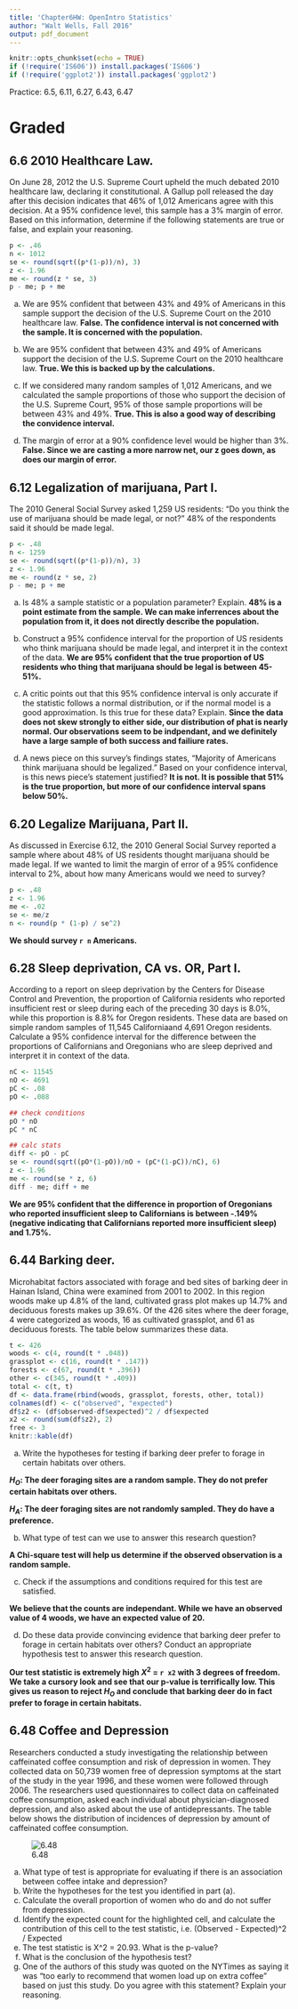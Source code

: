 ```yaml
---
title: 'Chapter6HW: OpenIntro Statistics'
author: "Walt Wells, Fall 2016"
output: pdf_document
---
```


```r
knitr::opts_chunk$set(echo = TRUE)
if (!require('IS606')) install.packages('IS606')
if (!require('ggplot2')) install.packages('ggplot2')
```

Practice: 6.5, 6.11, 6.27, 6.43, 6.47

# Graded

## 6.6 2010 Healthcare Law. 

On June 28, 2012 the U.S. Supreme Court upheld the much debated 2010 healthcare law, declaring it constitutional. A Gallup poll released the day after this decision indicates that 46% of 1,012 Americans agree with this decision. At a 95% confidence level, this sample has a 3% margin of error. Based on this information, determine if the following statements are true or false, and explain your reasoning.

```r
p <- .46
n <- 1012
se <- round(sqrt((p*(1-p))/n), 3)
z <- 1.96
me <- round(z * se, 3)
p - me; p + me
```

(a) We are 95% confident that between 43% and 49% of Americans in this sample support the decision of the U.S. Supreme Court on the 2010 healthcare law.
__False. The confidence interval is not concerned with the sample.   It is concerned with the population.__

(b) We are 95% confident that between 43% and 49% of Americans support the decision of the U.S. Supreme Court on the 2010 healthcare law.
__True.   We this is backed up by the calculations.__

(c) If we considered many random samples of 1,012 Americans, and we calculated the sample proportions of those who support the decision of the U.S. Supreme Court, 95% of those sample proportions will be between 43% and 49%.
__True.   This is also a good way of describing the convidence interval.__

(d) The margin of error at a 90% confidence level would be higher than 3%.
__False.   Since we are casting a more narrow net, our z goes down, as does our margin of error.__

## 6.12 Legalization of marijuana, Part I. 

The 2010 General Social Survey asked 1,259 US residents: “Do you think the use of marijuana should be made legal, or not?” 48% of the respondents said it should be made legal.

```r
p <- .48
n <- 1259
se <- round(sqrt((p*(1-p))/n), 3)
z <- 1.96
me <- round(z * se, 2)
p - me; p + me
```


(a) Is 48% a sample statistic or a population parameter? Explain.
__48% is a point estimate from the sample.   We can make inferrences about the population from it, it does not directly describe the population.__

(b) Construct a 95% confidence interval for the proportion of US residents who think marijuana should be made legal, and interpret it in the context of the data.
__We are 95% confident that the true proportion of US residents who thing that marijuana should be legal is between 45-51%.__

(c) A critic points out that this 95% confidence interval is only accurate if the statistic follows a normal distribution, or if the normal model is a good approximation. Is this true for these data? Explain.
__Since the data does not skew strongly to either side, our distribution of phat is nearly normal.   Our observations seem to be indpendant, and we definitely have a large sample of both success and failiure rates.__

(d) A news piece on this survey’s findings states, “Majority of Americans think marijuana should be legalized.” Based on your confidence interval, is this news piece’s statement justified? 
__It is not.   It is possible that 51% is the true proportion, but more of our confidence interval spans below 50%.__

## 6.20 Legalize Marijuana, Part II. 

As discussed in Exercise 6.12, the 2010 General Social Survey reported a sample where about 48% of US residents thought marijuana should be made legal. If we wanted to limit the margin of error of a 95% confidence interval to 2%, about how many Americans would we need to survey?

```r
p <- .48
z <- 1.96
me <- .02
se <- me/z
n <- round(p * (1-p) / se^2)
```

__We should survey `r n` Americans.__

## 6.28 Sleep deprivation, CA vs. OR, Part I. 

According to a report on sleep deprivation by the Centers for Disease Control and Prevention, the proportion of California residents who reported insufficient rest or sleep during each of the preceding 30 days is 8.0%, while this proportion is 8.8% for Oregon residents. These data are based on simple random samples of 11,545 Californiaand 4,691 Oregon residents. Calculate a 95% confidence interval for the difference between the proportions of Californians and Oregonians who are sleep deprived and interpret it in context of the data.

```r
nC <- 11545
nO <- 4691
pC <- .08
pO <- .088

## check conditions
pO * nO
pC * nC

## calc stats
diff <- pO - pC
se <- round(sqrt((pO*(1-pO))/nO + (pC*(1-pC))/nC), 6)
z <- 1.96
me <- round(se * z, 6)
diff - me; diff + me
```

__We are 95% confident that the difference in proportion of Oregonians who reported insufficient sleep to Californians is between -.149% (negative indicating that Californians reported more insufficient sleep) and 1.75%.__

## 6.44 Barking deer. 

Microhabitat factors associated with forage and bed sites of barking deer
in Hainan Island, China were examined from 2001 to 2002. In this region woods make up 4.8% of the land, cultivated grass plot makes up 14.7% and deciduous forests makes up 39.6%. Of the 426 sites where the deer forage, 4 were categorized as woods, 16 as cultivated grassplot, and 61 as deciduous forests. The table below summarizes these data. 

```r
t <- 426
woods <- c(4, round(t * .048))
grassplot <- c(16, round(t * .147))
forests <- c(67, round(t * .396))
other <- c(345, round(t * .409))
total <- c(t, t)
df <- data.frame(rbind(woods, grassplot, forests, other, total))
colnames(df) <- c("observed", "expected")
df$z2 <- (df$observed-df$expected)^2 / df$expected
x2 <- round(sum(df$z2), 2)
free <- 3
knitr::kable(df)
```

(a) Write the hypotheses for testing if barking deer prefer to forage in certain habitats over others.

__$H_O$: The deer foraging sites are a random sample.   They do not prefer certain habitats over others.__

__$H_A$: The deer foraging sites are not randomly sampled.   They do have a preference.__ 

(b) What type of test can we use to answer this research question?

__A Chi-square test will help us determine if the observed observation is a random sample.__

(c) Check if the assumptions and conditions required for this test are satisfied.

__We believe that the counts are independant.   While we have an observed value of 4 woods, we have an expected value of 20.__

(d) Do these data provide convincing evidence that barking deer prefer to forage in certain habitats over others? Conduct an appropriate hypothesis test to answer this research question.

__Our test statistic is extremely high $X^2$ = `r x2` with 3 degrees of freedom.  We take a cursory look and see that our p-value is terrifically low.   This gives us reason to reject $H_O$ and conclude that barking deer do in fact prefer to forage in certain habitats.__

## 6.48 Coffee and Depression

Researchers conducted a study investigating the relationship between caffeinated coffee consumption and risk of depression in women. They collected data on 50,739 women free of depression symptoms at the start of the study in the year 1996, and these women were followed through 2006. The researchers used questionnaires to collect data on caffeinated coffee consumption, asked each individual about physician-diagnosed depression, and also asked about the use of antidepressants. The table below shows the distribution of incidences of depression by amount of caffeinated coffee consumption.

![6.48](6.48.png)

(a) What type of test is appropriate for evaluating if there is an association between coffee intake and depression?
(b) Write the hypotheses for the test you identified in part (a).
(c) Calculate the overall proportion of women who do and do not suffer from depression.
(d) Identify the expected count for the highlighted cell, and calculate the contribution of this cell to the test statistic, i.e. (Observed - Expected)^2 / Expected
(e) The test statistic is X^2 = 20.93. What is the p-value?
(f) What is the conclusion of the hypothesis test?
(g) One of the authors of this study was quoted on the NYTimes as saying it was “too early to recommend that women load up on extra coffee” based on just this study.  Do you agree with this statement? Explain your reasoning.
